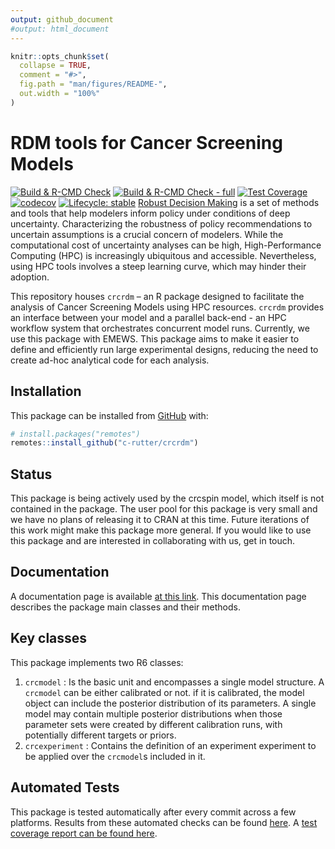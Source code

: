 ```yaml
---
output: github_document
#output: html_document
---
```


<!-- README.md is generated from README.Rmd. Please edit that file -->

```r
knitr::opts_chunk$set(
  collapse = TRUE,
  comment = "#>",
  fig.path = "man/figures/README-",
  out.width = "100%"
)
```

# RDM tools for Cancer Screening Models
<!-- badges: start -->
[![Build & R-CMD Check](https://github.com/c-rutter/crcrdm/workflows/R-CMD-check/badge.svg)](https://github.com/c-rutter/crcrdm/actions)
[![Build & R-CMD Check - full](https://github.com/c-rutter/crcrdm/workflows/R-CMD-check-full/badge.svg)](https://github.com/c-rutter/crcrdm/actions)
[![Test Coverage](https://github.com/c-rutter/crcrdm/workflows/test-coverage/badge.svg)](https://github.com/c-rutter/crcrdm/actions)
[![codecov](https://codecov.io/gh/c-rutter/crcrdm/branch/master/graph/badge.svg?token=G4E73T9WOO)](https://codecov.io/gh/c-rutter/crcrdm)
[![Lifecycle: stable](https://img.shields.io/badge/lifecycle-stable-green.svg)](https://www.tidyverse.org/lifecycle/#stable)
<!-- badges: end -->
[Robust Decision Making](https://www.rand.org/topics/robust-decision-making.html) is a set of methods and tools that help modelers inform policy under conditions of deep uncertainty. Characterizing the robustness of policy recommendations to uncertain assumptions is a crucial concern of modelers. While the computational cost of uncertainty analyses can be high, High-Performance Computing (HPC) is increasingly ubiquitous and accessible. Nevertheless, using HPC tools involves a steep learning curve, which may hinder their adoption.

This repository houses `crcrdm` – an R package designed to facilitate the analysis of Cancer Screening Models using HPC resources. `crcrdm` provides an interface between your model and a parallel back-end - an HPC workflow system that orchestrates concurrent model runs. Currently, we use this package with EMEWS. This package aims to make it easier to define and efficiently run large experimental designs, reducing the need to create ad-hoc analytical code for each analysis.

<!--
The package includes features useful in ongoing analyses performed with the [CRC-SPIN](https://pubmed.ncbi.nlm.nih.gov/20647403/) model. First, it partitions the memory usage of models to a manageable size (e.g., the same model run is parallelized across different computing processes and nodes). The package also supports multi-model experimental designs. This package may also help facilitate modeling transparency by separating the analytical workflow from the model.

This package implements the `crcmodel` and the `crcexperiment` R6 classes and can be used to perform Robust Decision Making Analyses of multiple cancer screening models using High-Performance Computing resources. The package supports large-scale computational tasks that have historically been deemed unfeasible for microsimulation models, such as defining and conducting Probabilistic Sensitivity Analyses (PSAs) or robustness analyses of large models and large combinations of parameter sets.
-->
## Installation

This package can be installed from [GitHub](https://github.com/) with:

``` .r
# install.packages("remotes")
remotes::install_github("c-rutter/crcrdm")
```

## Status

This package is being actively used by the crcspin model, which itself is not contained in the package. The user pool for this package is very small and we have no plans of releasing it to CRAN at this time. Future iterations of this work might make this package more general. If you would like to use this package and are interested in collaborating with us, get in touch.

## Documentation

A documentation page is available [at this link](https://c-rutter.github.io/crcrdm). This documentation page describes the package main classes and their methods.

## Key classes

This package implements two R6 classes:

1.  `crcmodel` : Is the basic unit and encompasses a single model structure. A `crcmodel` can be either calibrated or not. if it is calibrated, the model object can include the posterior distribution of its parameters. A single model may contain multiple posterior distributions when those parameter sets were created by different calibration runs, with potentially different targets or priors.
2.  `crcexperiment` : Contains the definition of an experiment experiment to be applied over the `crcmodel`s included in it.

## Automated Tests

This package is tested automatically after every commit across a few platforms. Results from these automated checks can be found [here](https://github.com/c-rutter/crcrdm/actions). A [test coverage report can be found here](https://app.codecov.io/gh/c-rutter/crcrdm).
